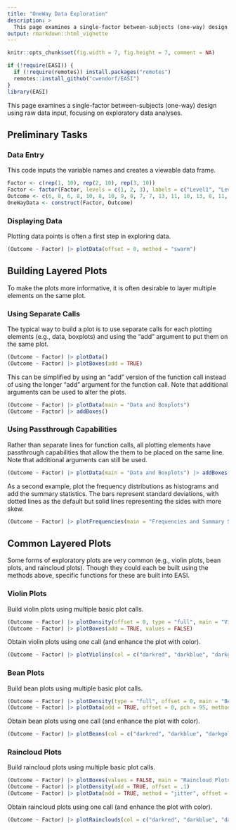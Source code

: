 ```yaml
---
title: "OneWay Data Exploration"
description: >
  This page examines a single-factor between-subjects (one-way) design using raw data input, focusing on exploratory data analyses.
output: rmarkdown::html_vignette
---
```


```r
knitr::opts_chunk$set(fig.width = 7, fig.height = 7, comment = NA)
```

```r
if (!require(EASI)) {
  if (!require(remotes)) install.packages("remotes")
  remotes::install_github("cwendorf/EASI")
}
library(EASI)
```

This page examines a single-factor between-subjects (one-way) design using raw data input, focusing on exploratory data analyses.

## Preliminary Tasks

### Data Entry

This code inputs the variable names and creates a viewable data frame.
```r
Factor <- c(rep(1, 10), rep(2, 10), rep(3, 10))
Factor <- factor(Factor, levels = c(1, 2, 3), labels = c("Level1", "Level2", "Level3"))
Outcome <- c(6, 8, 6, 8, 10, 8, 10, 9, 8, 7, 7, 13, 11, 10, 13, 8, 11, 14, 12, 11, 9, 16, 11, 12, 15, 13, 9, 14, 11, 10)
OneWayData <- construct(Factor, Outcome)
```

### Displaying Data

Plotting data points is often a first step in exploring data.
```r
(Outcome ~ Factor) |> plotData(offset = 0, method = "swarm")
```

## Building Layered Plots

To make the plots more informative, it is often desirable to layer multiple elements on the same plot.

### Using Separate Calls

The typical way to build a plot is to use separate calls for each plotting elements (e.g., data, boxplots) and using the "add" argument to put them on the same plot.
```r
(Outcome ~ Factor) |> plotData()
(Outcome ~ Factor) |> plotBoxes(add = TRUE)
```

This can be simplified by using an "add" version of the function call instead of using the longer "add" argument for the function call. Note that additional arguments can be used to alter the plots.
```r
(Outcome ~ Factor) |> plotData(main = "Data and Boxplots")
(Outcome ~ Factor) |> addBoxes()
```

### Using Passthrough Capabilities

Rather than separate lines for function calls, all plotting elements have passthrough capabilities that allow the them to be placed on the same line. Note that additional arguments can still be used.
```r
(Outcome ~ Factor) |> plotData(main = "Data and Boxplots") |> addBoxes(values = FALSE)
```

As a second example, plot the frequency distributions as histograms and add the summary statistics. The bars represent standard deviations, with dotted lines as the default but solid lines representing the sides with more skew.
```r
(Outcome ~ Factor) |> plotFrequencies(main = "Frequencies and Summary Statistics for the Data") |> addMoments()
```

## Common Layered Plots

Some forms of exploratory plots are very common (e.g., violin plots, bean plots, and raincloud plots). Though they could each be built using the methods above, specific functions for these are built into EASI.

### Violin Plots

Build violin plots using multiple basic plot calls.
```r
(Outcome ~ Factor) |> plotDensity(offset = 0, type = "full", main = "Violin Plots")
(Outcome ~ Factor) |> plotBoxes(add = TRUE, values = FALSE)
```

Obtain violin plots using one call (and enhance the plot with color).
```r
(Outcome ~ Factor) |> plotViolins(col = c("darkred", "darkblue", "darkgoldenrod"))
```

### Bean Plots

Build bean plots using multiple basic plot calls.
```r
(Outcome ~ Factor) |> plotDensity(type = "full", offset = 0, main = "Bean Plots")
(Outcome ~ Factor) |> plotData(add = TRUE, offset = 0, pch = 95, method = "overplot")
```

Obtain bean plots using one call (and enhance the plot with color).
```r
(Outcome ~ Factor) |> plotBeans(col = c("darkred", "darkblue", "darkgoldenrod"))
```

### Raincloud Plots

Build raincloud plots using multiple basic plot calls.
```r
(Outcome ~ Factor) |> plotBoxes(values = FALSE, main = "Raincloud Plots")
(Outcome ~ Factor) |> plotDensity(add = TRUE, offset = .1)
(Outcome ~ Factor) |> plotData(add = TRUE, method = "jitter", offset = -.15)
```

Obtain raincloud plots using one call (and enhance the plot with color).
```r
(Outcome ~ Factor) |> plotRainclouds(col = c("darkred", "darkblue", "darkgoldenrod"))
```
